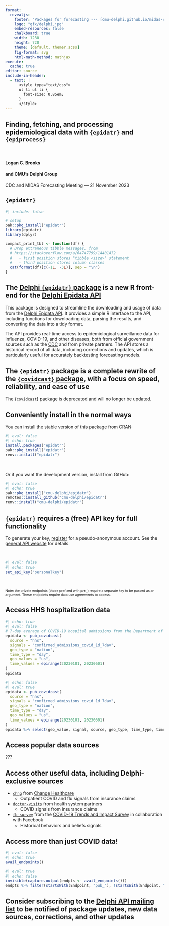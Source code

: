 ```yaml
---
format:
  revealjs:
    footer: "Packages for forecasting --- [cmu-delphi.github.io/midas-cdc-2023-demo]{.smaller}"
    logo: "gfx/delphi.jpg"
    embed-resources: false
    chalkboard: true
    width: 1280
    height: 720
    theme: [default, themer.scss]
    fig-format: svg
    html-math-method: mathjax
execute:
  cache: true
editor: source
include-in-header:
  - text: |
      <style type="text/css">
      ul li ul li {
        font-size: 0.85em;
      }
      </style>
---
```



##  Finding, fetching, and processing epidemiological data with `{epidatr}` and `{epiprocess}`

<br>

#### Logan C. Brooks
#### and CMU's Delphi Group

CDC and MIDAS Forecasting Meeting --- 21 November 2023


## `{epidatr}`

```r
#| include: false

# setup
pak::pkg_install("epidatr")
library(epidatr)
library(dplyr)

compact_print_tbl <- function(df) {
  # Drop extraneous tibble messages, from
  # https://stackoverflow.com/a/64747799/14401472
  #   - first position stores "tibble <size>" statement
  #   - third position stores column classes
  cat(format(df)[c(-1L, -3L)], sep = "\n")
}
```


## The [Delphi `{epidatr}` package](https://cmu-delphi.github.io/epidatr/) is a new R front-end for the [Delphi Epidata API](https://cmu-delphi.github.io/delphi-epidata/)

This package is designed to streamline the downloading and usage of data from the [Delphi Epidata
API](https://cmu-delphi.github.io/delphi-epidata/). It provides a simple R interface to the API, including functions for downloading data, parsing the results, and converting the data into a tidy format.

The API provides real-time access to epidemiological surveillance data for influenza, COVID-19, and other diseases, both from official government sources such as the [CDC](https://www.cdc.gov/datastatistics/index.html) and from private partners. The API stores a historical record of all data, including corrections and updates, which is particularly useful for accurately backtesting forecasting models.


## The `{epidatr}` package is a complete rewrite of the [`{covidcast}` package](https://cmu-delphi.github.io/covidcast/covidcastR/), with a focus on speed, reliability, and ease of use

The {`covidcast`} package is deprecated and will no longer be updated.


## Conveniently install in the normal ways

You can install the stable version of this package from CRAN:

```r
#| eval: false
#| echo: true
install.packages("epidatr")
pak::pkg_install("epidatr")
renv::install("epidatr")
```


<br>

Or if you want the development version, install from GitHub:

```r
#| eval: false
#| echo: true
pak::pkg_install("cmu-delphi/epidatr")
remotes::install_github("cmu-delphi/epidatr")
renv::install("cmu-delphi/epidatr")
```

## `{epidatr}` requires a (free) API key for full functionality

To generate your key, [register](https://api.delphi.cmu.edu/epidata/admin/registration_form) for a pseudo-anonymous account. See the [general API website](https://cmu-delphi.github.io/delphi-epidata/api/api_keys.html) for details.

<br>

```r
#| eval: false
#| echo: true
set_api_key("personalkey")
```

<br>

::: {style="font-size: 75%;"}

Note: the private endpoints (those prefixed with `pvt_`) require a
separate key to be passed as an argument. These endpoints require
data use agreements to access.

:::


## Access HHS hospitalization data

```r
#| echo: true
#| eval: false
# 7-day average of COVID-19 hospital admissions from the Department of Health & Human Services
epidata <- pub_covidcast(
  source = "hhs",
  signals = "confirmed_admissions_covid_1d_7dav",
  geo_type = "nation",
  time_type = "day",
  geo_values = "us",
  time_values = epirange(20230101, 20230601)
)
epidata
```

```r
#| echo: false
#| eval: true
epidata <- pub_covidcast(
  source = "hhs",
  signals = "confirmed_admissions_covid_1d_7dav",
  geo_type = "nation",
  time_type = "day",
  geo_values = "us",
  time_values = epirange(20230101, 20230601)
)
epidata %>% select(geo_value, signal, source, geo_type, time_type, time_value, issue, lag, value, everything()) %>% compact_print_tbl
```


## Access popular data sources

???


## Access other useful data, including Delphi-exclusive sources

- [`chng`](https://cmu-delphi.github.io/delphi-epidata/api/covidcast-signals/chng.html) from [Change Healthcare](https://www.changehealthcare.com/)
    - Outpatient COVID and flu signals from insurance claims
- [`doctor-visits`](https://cmu-delphi.github.io/delphi-epidata/api/covidcast-signals/doctor-visits.html) from health system partners
    - COVID signals from insurance claims
- [`fb-survey`](https://cmu-delphi.github.io/delphi-epidata/api/covidcast-signals/fb-survey.html) from the [COVID-19 Trends and Impact Survey](https://delphi.cmu.edu/blog/2020/08/26/covid-19-symptom-surveys-through-facebook/) in collaboration with Facebook
    - Historical behaviors and beliefs signals


## Access more than just COVID data!

```r
#| eval: false
#| echo: true
avail_endpoints()
```

```r
#| eval: true
#| echo: false
invisible(capture.output(endpts <- avail_endpoints()))
endpts %>% filter(startsWith(Endpoint, "pub_"), !startsWith(Endpoint, "pub_covid")) %>% compact_print_tbl
```


## Consider subscribing to the [Delphi API mailing list](https://lists.andrew.cmu.edu/mailman/listinfo/delphi-covidcast-api) to be notified of package updates, new data sources, corrections, and other updates

